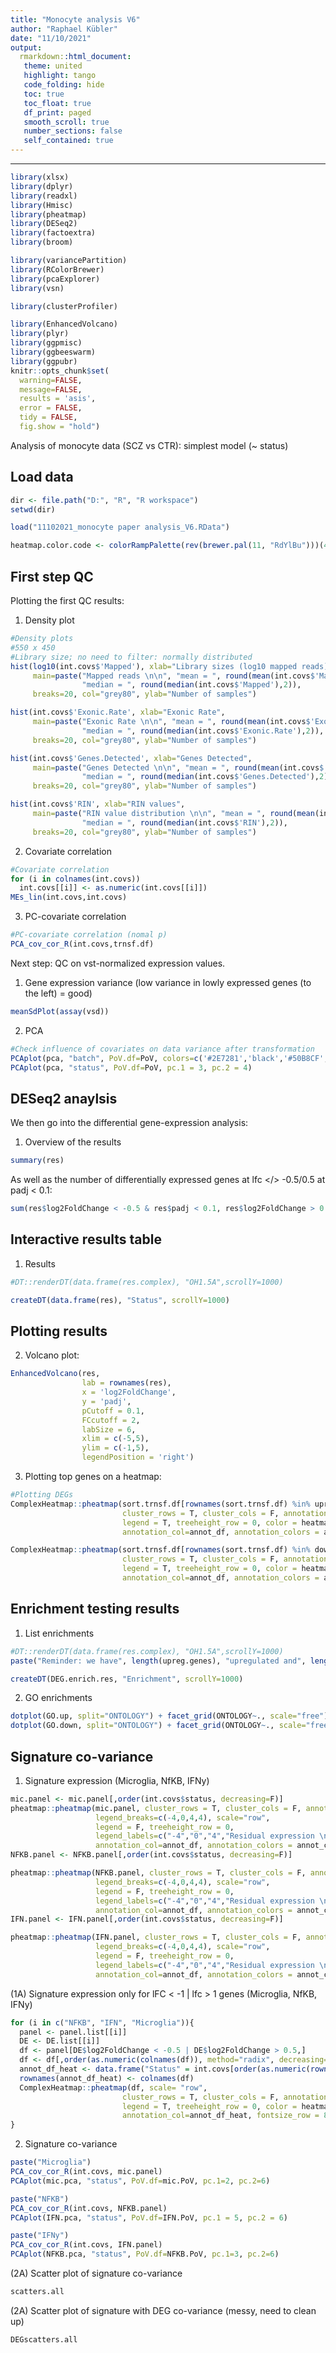 ```yaml
---
title: "Monocyte analysis V6"
author: "Raphael Kübler"
date: "11/10/2021"
output:
  rmarkdown::html_document:
   theme: united
   highlight: tango
   code_folding: hide
   toc: true
   toc_float: true
   df_print: paged
   smooth_scroll: true
   number_sections: false
   self_contained: true 
---
```


---

```r
library(xlsx)
library(dplyr)
library(readxl)
library(Hmisc)
library(pheatmap)
library(DESeq2)
library(factoextra)
library(broom)

library(variancePartition)
library(RColorBrewer)
library(pcaExplorer)
library(vsn)

library(clusterProfiler)

library(EnhancedVolcano)
library(plyr)
library(ggpmisc)
library(ggbeeswarm)
library(ggpubr)
knitr::opts_chunk$set( 
  warning=FALSE,
  message=FALSE,
  results = 'asis',
  error = FALSE,
  tidy = FALSE,
  fig.show = "hold")
```

Analysis of monocyte data (SCZ vs CTR): simplest model (~ status)

## Load data
```r
dir <- file.path("D:", "R", "R workspace")
setwd(dir)

load("11102021_monocyte paper analysis_V6.RData")

heatmap.color.code <- colorRampPalette(rev(brewer.pal(11, "RdYlBu")))(496)

```

## First step QC

Plotting the first QC results:

(1) Density plot
```r
#Density plots
#550 x 450
#Library size; no need to filter: normally distributed
hist(log10(int.covs$'Mapped'), xlab="Library sizes (log10 mapped reads)", 
     main=paste("Mapped reads \n\n", "mean = ", round(mean(int.covs$'Mapped'),2), ";",
                "median = ", round(median(int.covs$'Mapped'),2)), 
     breaks=20, col="grey80", ylab="Number of samples")

hist(int.covs$'Exonic.Rate', xlab="Exonic Rate", 
     main=paste("Exonic Rate \n\n", "mean = ", round(mean(int.covs$'Exonic.Rate'),2), ";",
                "median = ", round(median(int.covs$'Exonic.Rate'),2)), 
     breaks=20, col="grey80", ylab="Number of samples")

hist(int.covs$'Genes.Detected', xlab="Genes Detected", 
     main=paste("Genes Detected \n\n", "mean = ", round(mean(int.covs$'Genes.Detected'),2), ";",
                "median = ", round(median(int.covs$'Genes.Detected'),2)), 
     breaks=20, col="grey80", ylab="Number of samples")

hist(int.covs$'RIN', xlab="RIN values", 
     main=paste("RIN value distribution \n\n", "mean = ", round(mean(int.covs$'RIN'),2), ";",
                "median = ", round(median(int.covs$'RIN'),2)), 
     breaks=20, col="grey80", ylab="Number of samples")

```

(2) Covariate correlation
```r
#Covariate correlation
for (i in colnames(int.covs))
  int.covs[[i]] <- as.numeric(int.covs[[i]])
MEs_lin(int.covs,int.covs)
```

(3) PC-covariate correlation
```r

#PC-covariate correlation (nomal p)
PCA_cov_cor_R(int.covs,trnsf.df)

```

Next step: QC on vst-normalized expression values.

(1) Gene expression variance (low variance in lowly expressed genes (to the left) = good)

```r
meanSdPlot(assay(vsd))
```

(2) PCA

```r
#Check influence of covariates on data variance after transformation
PCAplot(pca, "batch", PoV.df=PoV, colors=c('#2E7281','black','#50B8CF',"green"), pc.1 = 3, pc.2 = 4)
PCAplot(pca, "status", PoV.df=PoV, pc.1 = 3, pc.2 = 4)

```

## DESeq2 anaylsis

We then go into the differential gene-expression analysis:

(1) Overview of the results 
```r
summary(res)
```

As well as the number of differentially expressed genes at lfc </> -0.5/0.5 at padj < 0.1:

```r
sum(res$log2FoldChange < -0.5 & res$padj < 0.1, res$log2FoldChange > 0.5 & res$padj < 0.1, na.rm=TRUE)
```

## Interactive results table

(1) Results

```r
#DT::renderDT(data.frame(res.complex), "OH1.5A",scrollY=1000)

createDT(data.frame(res), "Status", scrollY=1000)

```

## Plotting results

(2) Volcano plot:
```r
EnhancedVolcano(res,
                lab = rownames(res),
                x = 'log2FoldChange',
                y = 'padj',
                pCutoff = 0.1,
                FCcutoff = 2,
                labSize = 6,
                xlim = c(-5,5),
                ylim = c(-1,5),
                legendPosition = 'right')
```

(3) Plotting top genes on a heatmap:
```r

#Plotting DEGs
ComplexHeatmap::pheatmap(sort.trnsf.df[rownames(sort.trnsf.df) %in% upreg.genes,], scale= "row",
                         cluster_rows = T, cluster_cols = F, annotation_legend = T, show_colnames = F, show_rownames = T,
                         legend = T, treeheight_row = 0, color = heatmap.color.code,
                         annotation_col=annot_df, annotation_colors = annot_colors, fontsize_row = 8)

ComplexHeatmap::pheatmap(sort.trnsf.df[rownames(sort.trnsf.df) %in% downreg.genes,], scale= "row",
                         cluster_rows = T, cluster_cols = F, annotation_legend = T, show_colnames = F, show_rownames = T,
                         legend = T, treeheight_row = 0, color = heatmap.color.code,
                         annotation_col=annot_df, annotation_colors = annot_colors, fontsize_row = 8)

```


## Enrichment testing results
(1) List enrichments
```r
#DT::renderDT(data.frame(res.complex), "OH1.5A",scrollY=1000)
paste("Reminder: we have", length(upreg.genes), "upregulated and", length(downreg.genes), "downregulated genes.")

createDT(DEG.enrich.res, "Enrichment", scrollY=1000)

```

(2) GO enrichments
```r

dotplot(GO.up, split="ONTOLOGY") + facet_grid(ONTOLOGY~., scale="free")
dotplot(GO.down, split="ONTOLOGY") + facet_grid(ONTOLOGY~., scale="free")
```

## Signature co-variance
(1) Signature expression (Microglia, NfKB, IFNy)
```r
mic.panel <- mic.panel[,order(int.covs$status, decreasing=F)]
pheatmap::pheatmap(mic.panel, cluster_rows = T, cluster_cols = F, annotation_legend = F, show_colnames = F, show_rownames = T,
                   legend_breaks=c(-4,0,4,4), scale="row",
                   legend = F, treeheight_row = 0,
                   legend_labels=c("-4","0","4","Residual expression \n\n"),
                   annotation_col=annot_df, annotation_colors = annot_colors, fontsize_row = 8)
NFKB.panel <- NFKB.panel[,order(int.covs$status, decreasing=F)]

pheatmap::pheatmap(NFKB.panel, cluster_rows = T, cluster_cols = F, annotation_legend = F, show_colnames = F, show_rownames = F,
                   legend_breaks=c(-4,0,4,4), scale="row",
                   legend = F, treeheight_row = 0,
                   legend_labels=c("-4","0","4","Residual expression \n\n"),
                   annotation_col=annot_df, annotation_colors = annot_colors, fontsize_row = 8)
IFN.panel <- IFN.panel[,order(int.covs$status, decreasing=F)]

pheatmap::pheatmap(IFN.panel, cluster_rows = T, cluster_cols = F, annotation_legend = F, show_colnames = F, show_rownames = F,
                   legend_breaks=c(-4,0,4,4), scale="row",
                   legend = F, treeheight_row = 0,
                   legend_labels=c("-4","0","4","Residual expression \n\n"),
                   annotation_col=annot_df, annotation_colors = annot_colors, fontsize_row = 8)

```

(1A) Signature expression only for lFC < -1 | lfc > 1 genes (Microglia, NfKB, IFNy)
```r
for (i in c("NFKB", "IFN", "Microglia")){
  panel <- panel.list[[i]]
  DE <- DE.list[[i]]
  df <- panel[DE$log2FoldChange < -0.5 | DE$log2FoldChange > 0.5,]
  df <- df[,order(as.numeric(colnames(df)), method="radix", decreasing=F)]
  annot_df_heat <- data.frame("Status" = int.covs[order(as.numeric(rownames(int.covs), decreasing=F)),]$status, check.names=F)
  rownames(annot_df_heat) <- colnames(df)
  ComplexHeatmap::pheatmap(df, scale= "row",
                         cluster_rows = T, cluster_cols = F, annotation_legend = T, show_colnames = F, show_rownames = T,
                         legend = T, treeheight_row = 0, color = heatmap.color.code,
                         annotation_col=annot_df_heat, fontsize_row = 8)
}

```

(2) Signature co-variance
```r
paste("Microglia")
PCA_cov_cor_R(int.covs, mic.panel)
PCAplot(mic.pca, "status", PoV.df=mic.PoV, pc.1=2, pc.2=6)

paste("NFKB")
PCA_cov_cor_R(int.covs, NFKB.panel)
PCAplot(IFN.pca, "status", PoV.df=IFN.PoV, pc.1 = 5, pc.2 = 6)

paste("IFNy")
PCA_cov_cor_R(int.covs, IFN.panel)
PCAplot(NFKB.pca, "status", PoV.df=NFKB.PoV, pc.1=3, pc.2=6)


```

(2A) Scatter plot of signature co-variance
```r
scatters.all

```

(2A) Scatter plot of signature with DEG co-variance (messy, need to clean up)
```r
DEGscatters.all

```


